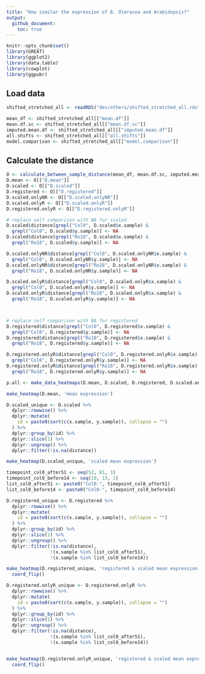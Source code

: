 ```yaml
---
title: "How similar the expression of B. Oleracea and Arabidopsis?"
output: 
  github_document:
    toc: true
---
```




```r
knitr::opts_chunk$set()
library(GREAT)
library(ggplot2)
library(data.table)
library(cowplot)
library(ggpubr)
```

## Load data

```r
shifted_stretched_all <- readRDS("dev/others/shifted_stretched_all.rds")

mean_df <- shifted_stretched_all[["mean.df"]] 
mean.df.sc <- shifted_stretched_all[["mean.df.sc"]]
imputed.mean.df <- shifted_stretched_all[["imputed.mean.df"]] 
all.shifts <- shifted_stretched_all[["all.shifts"]] 
model.comparison <- shifted_stretched_all[["model.comparison"]]
```

## Calculate the distance

```r
O <- calculate_between_sample_distance(mean_df, mean.df.sc, imputed.mean.df)
D.mean <- O[["D.mean"]]
D.scaled <- O[["D.scaled"]]
D.registered <- O[["D.registered"]]
D.scaled.onlyNR <- O[["D.scaled.onlyNR"]]
D.scaled.onlyR <- O[["D.scaled.onlyR"]]
D.registered.onlyR <- O[["D.registered.onlyR"]]
```

```r
# replace self comparison with NA for scaled
D.scaled$distance[grepl("Col0", D.scaled$x.sample) &
  grepl("Col0", D.scaled$y.sample)] <- NA
D.scaled$distance[grepl("Ro18", D.scaled$x.sample) &
  grepl("Ro18", D.scaled$y.sample)] <- NA

D.scaled.onlyNR$distance[grepl("Col0", D.scaled.onlyNR$x.sample) &
  grepl("Col0", D.scaled.onlyNR$y.sample)] <- NA
D.scaled.onlyNR$distance[grepl("Ro18", D.scaled.onlyNR$x.sample) &
  grepl("Ro18", D.scaled.onlyNR$y.sample)] <- NA

D.scaled.onlyR$distance[grepl("Col0", D.scaled.onlyR$x.sample) &
  grepl("Col0", D.scaled.onlyR$y.sample)] <- NA
D.scaled.onlyR$distance[grepl("Ro18", D.scaled.onlyR$x.sample) &
  grepl("Ro18", D.scaled.onlyR$y.sample)] <- NA



# replace self comparison with NA for registered
D.registered$distance[grepl("Col0", D.registered$x.sample) &
  grepl("Col0", D.registered$y.sample)] <- NA
D.registered$distance[grepl("Ro18", D.registered$x.sample) &
  grepl("Ro18", D.registered$y.sample)] <- NA

D.registered.onlyR$distance[grepl("Col0", D.registered.onlyR$x.sample) &
  grepl("Col0", D.registered.onlyR$y.sample)] <- NA
D.registered.onlyR$distance[grepl("Ro18", D.registered.onlyR$x.sample) &
  grepl("Ro18", D.registered.onlyR$y.sample)] <- NA

p.all <- make_data_heatmaps(D.mean, D.scaled, D.registered, D.scaled.onlyNR, D.scaled.onlyR, D.registered.onlyR)
```

```r
make_heatmap(D.mean, 'mean expression')
```
```r
D.scaled_unique <- D.scaled %>% 
  dplyr::rowwise() %>%
  dplyr::mutate(
    id = paste0(sort(c(x.sample, y.sample)), collapse = "")
  ) %>% 
  dplyr::group_by(id) %>% 
  dplyr::slice(1) %>% 
  dplyr::ungroup() %>% 
  dplyr::filter(!is.na(distance)) 

make_heatmap(D.scaled_unique, 'scaled mean expression')  
```

```r
timepoint_col0_after51 <- seq(52, 81, 1)
timepoint_col0_before14 <- seq(10, 13, 1)
list_col0_after51 <- paste0("Col0-", timepoint_col0_after51)
list_col0_before14 <- paste0("Col0-", timepoint_col0_before14)

D.registered_unique <- D.registered %>% 
  dplyr::rowwise() %>%
  dplyr::mutate(
    id = paste0(sort(c(x.sample, y.sample)), collapse = "")
  ) %>% 
  dplyr::group_by(id) %>% 
  dplyr::slice(1) %>% 
  dplyr::ungroup() %>% 
  dplyr::filter(!is.na(distance), 
                !(x.sample %in% list_col0_after51),
                !(x.sample %in% list_col0_before14)) 

make_heatmap(D.registered_unique, 'registered & scaled mean expression') +
  coord_flip()
```

```r
D.registered.onlyR_unique <- D.registered.onlyR %>% 
  dplyr::rowwise() %>%
  dplyr::mutate(
    id = paste0(sort(c(x.sample, y.sample)), collapse = "")
  ) %>% 
  dplyr::group_by(id) %>% 
  dplyr::slice(1) %>% 
  dplyr::ungroup() %>% 
  dplyr::filter(!is.na(distance), 
                !(x.sample %in% list_col0_after51),
                !(x.sample %in% list_col0_before14))


make_heatmap(D.registered.onlyR_unique, 'registered & scaled mean expression (only  registered genes)') +
  coord_flip()
```

